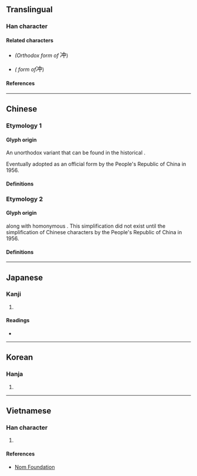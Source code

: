 {{also|沖|衝}}
{{character info/new}}
==Translingual==

===Han character===
{{Han char|rn=15|rad=冫|as=04|sn=6|four=35106|canj=IML|ids=⿰冫中}}

====Related characters====
* {{l|mul|[[沖]]}} ''(Orthodox form of'' <big>冲</big>)
* {{l|mul|[[衝]]}} ''({{w|Traditional Chinese}} form of ''<big>冲</big>)

====References====
{{Han ref|kx=0131.280|dkj=01616|dj=0294.190|hdz=10295.080|uh=51B2}}

----

==Chinese==

===Etymology 1===

====Glyph origin====
An unorthodox variant {{Han simp|沖|f=氵|t=冫|nocap=y}} that can be found in the historical {{w|Kangxi dictionary}}. <!-- See also: http://dict.variants.moe.edu.tw/variants/rbt/word_attribute.rbt?quote_code=QTAyMTUwLTAwMQ#32 -->

Eventually adopted as an official form by the People's Republic of China in 1956.

====Definitions====
{{zh-see|沖|svt}} <!-- https://www.moedict.tw/冲 -->

===Etymology 2===

====Glyph origin====
{{Han simp|衝}} along with homonymous {{zh-l|沖*|chōng}}. This simplification did not exist until the simplification of Chinese characters by the People's Republic of China in 1956.

====Definitions====
{{zh-see|衝}}

----

==Japanese==

===Kanji===
{{ja-kanji|grade=|rs=冫04}}

# {{alt-form|lang=ja|沖||[[open sea]]; [[offing]]}} <!-- Note: Used as a noun in Japanese. Different usage compared to Chinese where it is used as a verb. -->

====Readings====
* {{ja-readings|on=[[ちゅう]] (chū)|kun=[[おき]] (oki), [[わく]] (waku)}}

----

==Korean==

===Hanja===
{{ko-hanja|hangeul=충|rv=chung|mr=ch'ung}}

# {{defn|lang=ko|sort=冫04}}

----

==Vietnamese==

===Han character===
{{vi-hantu|rs=冫04|[[trong]], [[xông]], [[xống]], [[xung]]}} <!-- Note: gdhn source in Nom Foundation may include readings of simplified Chinese characters -->

# {{defn|lang=vi|sort=冫04}}

====References====
* [http://nomfoundation.org/common/nom_details.php?codepoint=51B2 Nom Foundation]